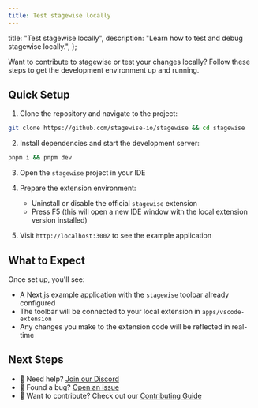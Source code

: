 ```yaml
---
title: Test stagewise locally
---
```


  title: "Test stagewise locally",
  description: "Learn how to test and debug stagewise locally.",
};

Want to contribute to stagewise or test your changes locally? Follow these steps to get the development environment up and running.

## Quick Setup

1. Clone the repository and navigate to the project:
```bash
git clone https://github.com/stagewise-io/stagewise && cd stagewise
```

2. Install dependencies and start the development server:
```bash
pnpm i && pnpm dev
```

3. Open the `stagewise` project in your IDE

4. Prepare the extension environment:
   - Uninstall or disable the official `stagewise` extension
   - Press F5 (this will open a new IDE window with the local extension version installed)

5. Visit `http://localhost:3002` to see the example application

## What to Expect

Once set up, you'll see:
- A Next.js example application with the `stagewise` toolbar already configured
- The toolbar will be connected to your local extension in `apps/vscode-extension`
- Any changes you make to the extension code will be reflected in real-time

## Next Steps

- 👾 Need help? [Join our Discord](https://discord.gg/gkdGsDYaKA)
- 🐛 Found a bug? [Open an issue](https://github.com/stagewise-io/stagewise/issues)
- 📖 Want to contribute? Check out our [Contributing Guide](https://github.com/stagewise-io/stagewise/blob/main/CONTRIBUTING.md) 